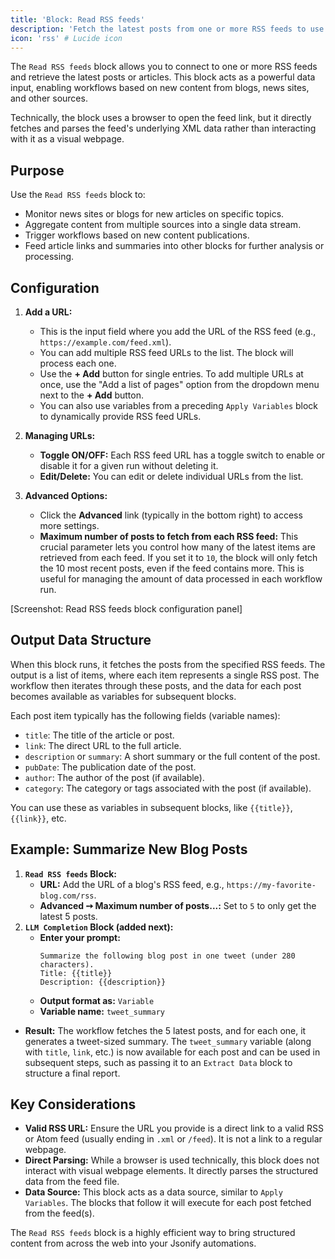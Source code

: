 ```yaml
---
title: 'Block: Read RSS feeds'
description: 'Fetch the latest posts from one or more RSS feeds to use as data inputs for your workflow.'
icon: 'rss' # Lucide icon
---
```


The `Read RSS feeds` block allows you to connect to one or more RSS feeds and retrieve the latest posts or articles. This block acts as a powerful data input, enabling workflows based on new content from blogs, news sites, and other sources.

Technically, the block uses a browser to open the feed link, but it directly fetches and parses the feed's underlying XML data rather than interacting with it as a visual webpage.

## Purpose

Use the `Read RSS feeds` block to:

* Monitor news sites or blogs for new articles on specific topics.
* Aggregate content from multiple sources into a single data stream.
* Trigger workflows based on new content publications.
* Feed article links and summaries into other blocks for further analysis or processing.

## Configuration

1.  **Add a URL:**
    * This is the input field where you add the URL of the RSS feed (e.g., `https://example.com/feed.xml`).
    * You can add multiple RSS feed URLs to the list. The block will process each one.
    * Use the **+ Add** button for single entries. To add multiple URLs at once, use the "Add a list of pages" option from the dropdown menu next to the **+ Add** button.
    * You can also use variables from a preceding `Apply Variables` block to dynamically provide RSS feed URLs.

2.  **Managing URLs:**
    * **Toggle ON/OFF:** Each RSS feed URL has a toggle switch to enable or disable it for a given run without deleting it.
    * **Edit/Delete:** You can edit or delete individual URLs from the list.

3.  **Advanced Options:**
    * Click the **Advanced** link (typically in the bottom right) to access more settings.
    * **Maximum number of posts to fetch from each RSS feed:** This crucial parameter lets you control how many of the latest items are retrieved from each feed. If you set it to `10`, the block will only fetch the 10 most recent posts, even if the feed contains more. This is useful for managing the amount of data processed in each workflow run.

[Screenshot: Read RSS feeds block configuration panel]

## Output Data Structure

When this block runs, it fetches the posts from the specified RSS feeds. The output is a list of items, where each item represents a single RSS post. The workflow then iterates through these posts, and the data for each post becomes available as variables for subsequent blocks.

Each post item typically has the following fields (variable names):

* `title`: The title of the article or post.
* `link`: The direct URL to the full article.
* `description` or `summary`: A short summary or the full content of the post.
* `pubDate`: The publication date of the post.
* `author`: The author of the post (if available).
* `category`: The category or tags associated with the post (if available).

You can use these as variables in subsequent blocks, like `{{title}}`, `{{link}}`, etc.

## Example: Summarize New Blog Posts

1.  **`Read RSS feeds` Block:**
    * **URL:** Add the URL of a blog's RSS feed, e.g., `https://my-favorite-blog.com/rss`.
    * **Advanced ➙ Maximum number of posts...:** Set to `5` to only get the latest 5 posts.
2.  **`LLM Completion` Block (added next):**
    * **Enter your prompt:**
      ```
      Summarize the following blog post in one tweet (under 280 characters).
      Title: {{title}}
      Description: {{description}}
      ```
    * **Output format as:** `Variable`
    * **Variable name:** `tweet_summary`

* **Result:** The workflow fetches the 5 latest posts, and for each one, it generates a tweet-sized summary. The `tweet_summary` variable (along with `title`, `link`, etc.) is now available for each post and can be used in subsequent steps, such as passing it to an `Extract Data` block to structure a final report.

## Key Considerations

* **Valid RSS URL:** Ensure the URL you provide is a direct link to a valid RSS or Atom feed (usually ending in `.xml` or `/feed`). It is not a link to a regular webpage.
* **Direct Parsing:** While a browser is used technically, this block does not interact with visual webpage elements. It directly parses the structured data from the feed file.
* **Data Source:** This block acts as a data source, similar to `Apply Variables`. The blocks that follow it will execute for each post fetched from the feed(s).

The `Read RSS feeds` block is a highly efficient way to bring structured content from across the web into your Jsonify automations.
